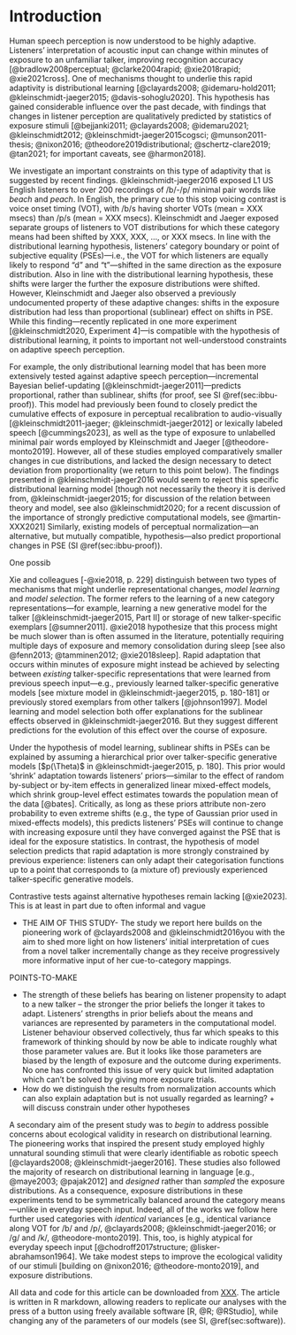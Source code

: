 # Introduction
Human speech perception is now understood to be highly adaptive. Listeners' interpretation of acoustic input can change within minutes of exposure to an unfamiliar talker, improving recognition accuracy [@bradlow2008perceptual; @clarke2004rapid; @xie2018rapid; @xie2021cross]. One of mechanisms thought to underlie this rapid adaptivity is distributional learning [@clayards2008; @idemaru-hold2011; @kleinschmidt-jaeger2015; @davis-sohoglu2020]. This hypothesis has gained considerable influence over the past decade, with findings that changes in listener perception are qualitatively predicted by statistics of exposure stimuli [@bejjanki2011; @clayards2008; @idemaru2021; @kleinschmidt2012; @kleinschmidt-jaeger2015cogsci; @munson2011-thesis; @nixon2016; @theodore2019distributional; @schertz-clare2019; @tan2021; for important caveats, see @harmon2018]. 

<!-- TO DO: find fMRI paper that claims to have rejected kleinschmidt-jaeger15 [wrongly], published somewhere around 2018-2020 -->

We investigate an important constraints on this type of adaptivity that is suggested by recent findings. @kleinschmidt-jaeger2016 exposed L1 US English listeners to over 200 recordings of /b/-/p/ minimal pair words like *beach* and *peach*. In English, the primary cue to this stop voicing contrast is voice onset timing (VOT), with /b/s having shorter VOTs (mean = XXX msecs) than /p/s (mean = XXX msecs). Kleinschmidt and Jaeger exposed separate groups of listeners to VOT distributions for which these category means had been shifted by XXX, XXX, ..., or XXX msecs. In line with the distributional learning hypothesis, listeners' category boundary or point of subjective equality (PSEs)---i.e., the VOT for which listeners are equally likely to respond "d" and "t"---shifted in the same direction as the exposure distribution. Also in line with the distributional learning hypothesis, these shifts were larger the further the exposure distributions were shifted. <!-- perhaps replotting the figure from kj16 might help here? --> However, Kleinschmidt and Jaeger also observed a previously undocumented property of these adaptive changes: shifts in the exposure distribution had less than proportional (sublinear) effect on shifts in PSE. While this finding---recently replicated in one more experiment [@kleinschmidt2020, Experiment 4]---<!-- TO DO: is this correct: did K's final experiment replicate 'shrinkage'?-->is compatible with the hypothesis of distributional learning, it points to important not well-understood constraints on adaptive speech perception. 

For example, the only distributional learning model that has been more extensively tested against adaptive speech perception---incremental Bayesian belief-updating [@kleinschmidt-jaeger2011]---predicts proportional, rather than sublinear, shifts (for proof, see SI \@ref(sec:ibbu-proof)). This model had previously been found to closely predict the cumulative effects of exposure in perceptual recalibration to audio-visually [@kleinschmidt2011-jaeger; @kleinschmidt-jaeger2012] or lexically labeled speech [@cummings2023], as well as the type of exposure to unlabelled minimal pair words employed by Kleinschmidt and Jaeger [@theodore-monto2019]. However, all of these studies employed comparatively smaller changes in cue distributions, and lacked the design necessary to detect deviation from proportionality (we return to this point below). The findings presented in @kleinschmidt-jaeger2016 would seem to reject this specific distributional learning model [though not necessarily the theory it is derived from, @kleinschmidt-jaeger2015; for discussion of the relation between theory and model, see also @kleinschmidt2020; for a recent discussion of the importance of strongly predictive computational models, see @martin-XXX2021]  <!-- TO DO: make sure we do --> Similarly, existing models of perceptual normalization---an alternative, but mutually compatible, hypothesis---also predict proportional changes in PSE (SI \@ref(sec:ibbu-proof)). <!-- TO DO: write these sections for SI. along a single continuum normalization shift of cue mean just shifts cat function. for multi-dimensional cues, the same is true under cue integration models (variance and thus weighting does not change; shift along each dimension follows same logic as for single cue). for multi-dimensional multivariate models with interacting cues viewed from the perspective of a single cue, shifts can *appear* non-proportional but the pattern observed in KJ16---non proportionality without changes in slopes---would seem to be impossible to create as long as the test stimuli form a line in the multidimensional cue space -->

One possib

Xie and colleagues [-@xie2018, p. 229] distinguish between two types of mechanisms that might underlie representational changes, <!--- link representational change and distributional learning --> *model learning* and *model selection*. The former refers to the learning of a new category representations---for example, learning a new generative model for the talker [@kleinschmidt-jaeger2015, Part II] or storage of new talker-specific exemplars [@sumner2011]. @xie2018 hypothesize that this process might be much slower than is often assumed in the literature, potentially requiring multiple days of exposure and memory consolidation during sleep [see also @fenn2013; @tamminen2012; @xie2018sleep]. Rapid adaptation that occurs within minutes of exposure might instead be achieved by selecting between *existing* talker-specific representations that were learned from previous speech input---e.g., previously learned talker-specific generative models [see mixture model in @kleinschmidt-jaeger2015, p. 180-181] or previously stored exemplars from other talkers [@johnson1997]. Model learning and model selection both offer explanations for the sublinear effects observed in @kleinschmidt-jaeger2016. But they suggest different predictions for the evolution of this effect over the course of exposure.

Under the hypothesis of model learning, sublinear shifts in PSEs can be explained by assuming a hierarchical prior over talker-specific generative models [$p(\Theta)$ in @kleinschmidt-jaeger2015, p. 180]. This prior would 'shrink' adaptation towards listeners' priors---similar to the effect of random by-subject or by-item effects in generalized linear mixed-effect models, which shrink group-level effect estimates towards the population mean of the data [@bates]. Critically, as long as these priors attribute non-zero probability to even extreme shifts (e.g., the type of Gaussian prior used in mixed-effects models), this predicts listeners' PSEs will continue to change with increasing exposure until they have converged against the PSE that is ideal for the exposure statistics. In contrast, the hypothesis of model selection predicts that rapid adaptation is more strongly constrained by previous experience: listeners can only adapt their categorisation functions up to a point that corresponds to (a mixture of) previously experienced talker-specific generative models.


 

Contrastive tests against alternative hypotheses remain lacking [@xie2023]. This is at least in part due to often informal and vague 




- THE AIM OF THIS STUDY-
The study we report here builds on the pioneering work of @clayards2008 and @kleinschmidt2016you with the aim to shed more light on how listeners' initial interpretation of cues from a novel talker incrementally change as they receive progressively more informative input of her cue-to-category mappings.


POINTS-TO-MAKE


  - The strength of these beliefs has bearing on listener propensity to adapt to a new talker -- the stronger the prior beliefs the longer it takes to adapt. Listeners' strengths in prior beliefs about the means and variances are represented by parameters in the computational model. Listener behaviour observed collectively, thus far which speaks to this framework of thinking should by now be able to indicate roughly what those parameter values are. But it looks like those parameters are biased by the length of exposure and the outcome during experiments. No one has confronted this issue of very quick but limited adaptation which can't be solved by giving more exposure trials. 
  - How do we distinguish the results from normalization accounts which can also explain adaptation but is not usually regarded as learning? + will discuss constrain under other hypotheses


A secondary aim of the present study was to *begin* to address possible concerns about ecological validity in research on distributional learning. The pioneering works that inspired the present study employed highly unnatural sounding stimuli that were clearly identifiable as robotic speech [@clayards2008; @kleinschmidt-jaeger2016]. These studies also followed the majority of research on distributional learning in language [e.g., @maye2003; @pajak2012] and *designed* rather than *sampled* the exposure distributions. As a consequence, exposure distributions in these experiments tend to be symmetrically balanced around the category means---unlike in everyday speech input. Indeed, all of the works we follow here further used categories with *identical* variances [e.g., identical variance along VOT for /b/ and /p/, @clayards2008; @kleinschmidt-jaeger2016; or /g/ and /k/, @theodore-monto2019]. This, too, is highly atypical for everyday speech input [@chodroff2017structure; @lisker-abrahamson1964]. We take modest steps to improve the ecological validity of our stimuli [building on @nixon2016; @theodore-monto2019], and exposure distributions. 

All data and code for this article can be downloaded from [XXX](OSF). <!-- TO DO: fill in URL --> The article is written in R markdown, allowing readers to replicate our analyses with the press of a button using freely available software [R, @R; @RStudio], while changing any of the parameters of our models (see SI, \@ref(sec:software)). 
